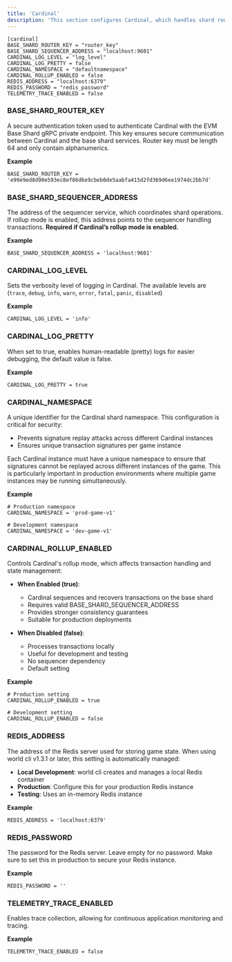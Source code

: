 ```yaml
---
title: 'Cardinal'
description: 'This section configures Cardinal, which handles shard routing, logging, and rollup modes.'
---
```


```
[cardinal]
BASE_SHARD_ROUTER_KEY = "router_key"
BASE_SHARD_SEQUENCER_ADDRESS = "localhost:9601"
CARDINAL_LOG_LEVEL = "log_level"
CARDINAL_LOG_PRETTY = false
CARDINAL_NAMESPACE = "defaultnamespace"
CARDINAL_ROLLUP_ENABLED = false
REDIS_ADDRESS = "localhost:6379"
REDIS_PASSWORD = "redis_password"
TELEMETRY_TRACE_ENABLED = false
```

### BASE_SHARD_ROUTER_KEY

A secure authentication token used to authenticate Cardinal with the EVM Base Shard gRPC private endpoint. This key ensures secure communication between Cardinal and the base shard services.
Router key must be length 64 and only contain alphanumerics.

**Example**
```
BASE_SHARD_ROUTER_KEY = 'e99e9ed8d90e593ec8ef86d6e9cbeb0de5aabfa415d2fd369d6ee1974dc2bb7d'
```

### BASE_SHARD_SEQUENCER_ADDRESS

The address of the sequencer service, which coordinates shard operations. If rollup mode is enabled, this address points to the sequencer handling transactions.
**Required if Cardinal’s rollup mode is enabled.**

**Example**
```
BASE_SHARD_SEQUENCER_ADDRESS = 'localhost:9601'
```

### CARDINAL_LOG_LEVEL

Sets the verbosity level of logging in Cardinal. The available levels are (`trace`, `debug`, `info`, `warn`, `error`, `fatal`, `panic`, `disabled`)

**Example**
```
CARDINAL_LOG_LEVEL = 'info'
```

### CARDINAL_LOG_PRETTY

When set to true, enables human-readable (pretty) logs for easier debugging, the default value is false.

**Example**
```
CARDINAL_LOG_PRETTY = true
```

### CARDINAL_NAMESPACE

A unique identifier for the Cardinal shard namespace. This configuration is critical for security:

- Prevents signature replay attacks across different Cardinal instances
- Ensures unique transaction signatures per game instance

Each Cardinal instance must have a unique namespace to ensure that signatures cannot be replayed across different instances of the game. This is particularly important in production environments where multiple game instances may be running simultaneously.

**Example**
```
# Production namespace
CARDINAL_NAMESPACE = 'prod-game-v1'

# Development namespace
CARDINAL_NAMESPACE = 'dev-game-v1'
```

### CARDINAL_ROLLUP_ENABLED

Controls Cardinal's rollup mode, which affects transaction handling and state management:

- **When Enabled (true)**:
  - Cardinal sequences and recovers transactions on the base shard
  - Requires valid BASE_SHARD_SEQUENCER_ADDRESS
  - Provides stronger consistency guarantees
  - Suitable for production deployments

- **When Disabled (false)**:
  - Processes transactions locally
  - Useful for development and testing
  - No sequencer dependency
  - Default setting

**Example**
```
# Production setting
CARDINAL_ROLLUP_ENABLED = true

# Development setting
CARDINAL_ROLLUP_ENABLED = false
```

### REDIS_ADDRESS

The address of the Redis server used for storing game state. When using world cli v1.3.1 or later, this setting is automatically managed:

- **Local Development**: world cli creates and manages a local Redis container
- **Production**: Configure this for your production Redis instance
- **Testing**: Uses an in-memory Redis instance

**Example**
```
REDIS_ADDRESS = 'localhost:6379'
```

### REDIS_PASSWORD

The password for the Redis server. Leave empty for no password.
Make sure to set this in production to secure your Redis instance.

**Example**
```
REDIS_PASSWORD = ''
```

### TELEMETRY_TRACE_ENABLED

Enables trace collection, allowing for continuous application monitoring and tracing.

**Example**
```
TELEMETRY_TRACE_ENABLED = false
```
